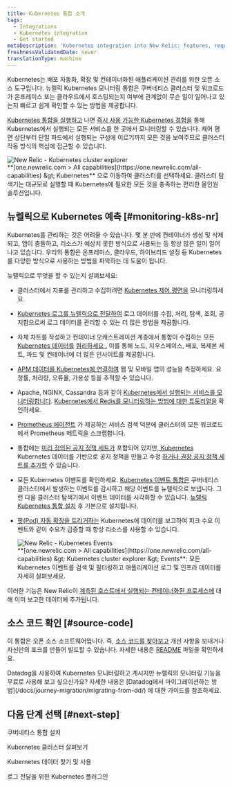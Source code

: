 ```yaml
---
title: Kubernetes 통합 소개
tags:
  - Integrations
  - Kubernetes integration
  - Get started
metaDescription: 'Kubernetes integration into New Relic: features, requirements, and getting started.'
freshnessValidatedDate: never
translationType: machine
---
```


Kubernetes는 배포 자동화, 확장 및 컨테이너화된 애플리케이션 관리를 위한 오픈 소스 도구입니다. 뉴렐릭 Kubernetes 모니터링 통합은 쿠버네티스 클러스터 및 워크로드가 온프레미스 또는 클라우드에서 호스팅되는지 여부에 관계없이 무슨 일이 일어나고 있는지 빠르고 쉽게 확인할 수 있는 방법을 제공합니다.

[Kubernetes 통합을 실행하고](/docs/kubernetes-pixie/kubernetes-integration/installation/kubernetes-integration-install-configure/) 나면 [즉시 사용 가능한 Kubernetes 경험을](/docs/integrations/kubernetes-integration/cluster-explorer/kubernetes-cluster-explorer) 통해 Kubernetes에서 실행되는 모든 서비스를 한 곳에서 모니터링할 수 있습니다. 제어 평면 상단부터 단일 파드에서 실행되는 구성에 이르기까지 모든 것을 보여주므로 클러스터 작동 방식의 핵심에 접근할 수 있습니다.

<img title="New Relic - Kubernetes cluster explorer" alt="New Relic - Kubernetes cluster explorer" src="/images/kubernetes_screenshot-crop_cluster-explorer.webp" />

<figcaption>
  <DNT>**[one.newrelic.com &gt; All capabilities](https://one.newrelic.com/all-capabilities) &amp;gt; Kubernetes**</DNT> 으로 이동하여 클러스터를 선택하세요. 클러스터 탐색기는 대규모로 실행할 때 Kubernetes에 필요한 모든 것을 충족하는 편리한 올인원 솔루션입니다.
</figcaption>

## 뉴렐릭으로 Kubernetes 예측 [#monitoring-k8s-nr]

Kubernetes를 관리하는 것은 어려울 수 있습니다. 몇 분 만에 컨테이너가 생성 및 삭제되고, 앱이 충돌하고, 리소스가 예상치 못한 방식으로 사용되는 등 항상 많은 일이 일어나고 있습니다. 우리의 통합은 온프레미스, 클라우드, 하이브리드 설정 등 Kubernetes를 다양한 방식으로 사용하는 방법을 파악하는 데 도움이 됩니다.

뉴렐릭으로 무엇을 할 수 있는지 살펴보세요:

* 클러스터에서 지표를 관리하고 수집하려면 [Kubernetes 제어 평면을](/docs/kubernetes-pixie/kubernetes-integration/advanced-configuration/configure-control-plane-monitoring) 모니터링하세요.

* [Kubernetes 로그를 뉴렐릭으로 전달하여](/docs/logs/forward-logs/kubernetes-plugin-log-forwarding/) 로그 데이터를 수집, 처리, 탐색, 조회, 공지함으로써 로그 데이터를 관리할 수 있는 더 많은 방법을 제공합니다.

* 자체 차트를 작성하고 컨테이너 오케스트레이션 계층에서 통합이 수집하는 모든 [Kubernetes 데이터를](/docs/integrations/kubernetes-integration/understand-use-data/find-use-your-kubernetes-data) [쿼리하세요 .](/docs/using-new-relic/data/understand-data/query-new-relic-data) 이를 통해 노드, 지우스페이스, 배포, 복제본 세트, 파드 및 컨테이너에 더 많은 인사이트를 제공합니다.

* [APM 데이터를 Kubernetes에 연결하여](/docs/integrations/kubernetes-integration/link-your-applications/link-your-applications-kubernetes) 웹 및 모바일 앱의 성능을 측정하세요. 요청률, 처리량, 오류율, 가용성 등을 추적할 수 있습니다.

* Apache, NGINX, Cassandra 등과 같이 [Kubernetes에서 실행되는 서비스를 모니터링합니다](/docs/integrations/kubernetes-integration/link-apps-services/monitor-services-running-kubernetes). [Kubernetes에서 Redis를 모니터링하는 방법에 대한 튜토리얼을](/docs/integrations/kubernetes-integration/link-apps-services/tutorial-monitor-redis-running-kubernetes) 확인하세요.

* [Prometheus 에이전트](/docs/infrastructure/prometheus-integrations/get-started/send-prometheus-metric-data-new-relic/#Agent) 가 제공하는 서비스 검색 덕분에 클러스터의 모든 워크로드에서 Prometheus 메트릭을 스크랩합니다.

* 통합에는 [미리 정의된 공지 정책 세트가](/docs/kubernetes-pixie/kubernetes-integration/installation/predefined-alert-policy) 포함되어 있지만,[ Kubernetes ](/docs/kubernetes-pixie/kubernetes-integration/installation/create-alerts)Kubernetes 데이터를 기반으로 공지 정책을 만들고 수정 [하거나 권장 공지 정책 세트를 추가할](/docs/kubernetes-pixie/kubernetes-integration/installation/recommended-alert-policies) 수 있습니다.

* 모든 Kubernetes 이벤트를 확인하세요. [Kubernetes 이벤트 통합은](/docs/integrations/kubernetes-integration/kubernetes-events/install-kubernetes-events-integration) 쿠버네티스 클러스터에서 발생하는 이벤트를 감시하고 해당 이벤트를 뉴렐릭으로 보냅니다. 그런 다음 클러스터 탐색기에서 이벤트 데이터를 시각화할 수 있습니다. [뉴렐릭 Kubernetes 통합 설치](/docs/kubernetes-pixie/kubernetes-integration/installation/kubernetes-integration-install-configure/) 후 기본으로 설치됩니다.

* [팟(Pod) 자동 확장을 트리거하는](/docs/journey-demand/autoscale-your-infra) Kubernetes에 데이터를 보고하여 피크 수요 이벤트와 같이 수요가 급증할 때 항상 리소스를 사용할 수 있습니다.

  <img title="New Relic - Kubernetes Events" alt="New Relic - Kubernetes Events" src="/images/kubernetes_screenshot-full_events.gif" />

  <figcaption>
    <DNT>**[one.newrelic.com &gt; All capabilities](https://one.newrelic.com/all-capabilities) &amp;gt; Kubernetes cluster explorer &amp;gt; Events**</DNT>: 모든 Kubernetes 이벤트를 검색 및 필터링하고 애플리케이션 로그 및 인프라 데이터를 자세히 살펴보세요.
  </figcaption>

이러한 기능은 New Relic이 [계측된 호스트에서 실행되는 컨테이너화된 프로세스에](/docs/infrastructure/new-relic-infrastructure/data-instrumentation/docker-instrumentation-infrastructure) 대해 이미 보고한 데이터에 추가됩니다.

## 소스 코드 확인 [#source-code]

이 통합은 오픈 소스 소프트웨어입니다. 즉, [소스 코드를 찾아보고](https://github.com/newrelic/nri-kubernetes) 개선 사항을 보내거나 자신만의 포크를 만들어 빌드할 수 있습니다. 자세한 내용은 [README](https://github.com/newrelic/nri-kubernetes/blob/main/README.md) 파일을 확인하세요.

<Callout variant="tip">
  Datadog을 사용하여 Kubernetes 모니터링하고 계시지만 뉴렐릭의 모니터링 기능을 무료로 사용해 보고 싶으신가요? 자세한 내용은 [Datadog에서 마이그레이션하는 방법](/docs/journey-migration/migrating-from-dd/) 에 대한 가이드를 참조하세요.
</Callout>

## 다음 단계 선택 [#next-step]

<DocTiles>
  <DocTile path="/docs/kubernetes-pixie/kubernetes-integration/installation/kubernetes-integration-install-configure/">쿠버네티스 통합 설치</DocTile>

  <DocTile path="/docs/kubernetes-pixie/kubernetes-integration/understand-use-data/kubernetes-cluster-explorer/">Kubernetes 클러스터 살펴보기</DocTile>

  <DocTile path="/docs/kubernetes-pixie/kubernetes-integration/understand-use-data/find-use-your-kubernetes-data/">Kubernetes 데이터 찾기 및 사용</DocTile>

  <DocTile path="/docs/logs/forward-logs/kubernetes-plugin-log-forwarding/">로그 전달을 위한 Kubernetes 플러그인</DocTile>
</DocTiles>